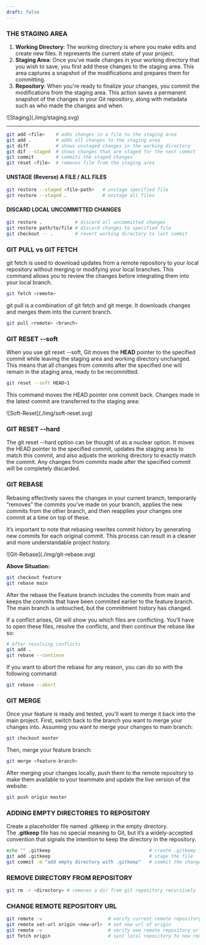 ```yaml
---
draft: false
---
```

### THE STAGING AREA

1. **Working Directory**: The working directory is where you make edits and create new files. It represents the current state of your project.
2. **Staging Area**: Once you've made changes in your working directory that you wish to save, you first add these changes to the staging area. This area captures a snapshot of the modifications and prepares them for committing.
3. **Repository**: When you're ready to finalize your changes, you commit the modifications from the staging area. This action saves a permanent snapshot of the changes in your Git repository, along with metadata such as who made the changes and when.

<div class="img-center img-200">
    ![Staging](./img/staging.svg)
</div>

---

```bash
git add <file>    # adds changes in a file to the staging area
git add .         # adds all changes to the staging area
git diff          # shows unstaged changes in the working directory
git dif --staged  # shows changes that are staged for the next commit
git commit        # commits the staged changes
git reset <file>  # removes file from the staging area
```

#### UNSTAGE (Reverse) A FILE / ALL FILES

```bash
git restore --staged <file-path>   # unstage specified file
git restore --staged .             # unstage all files
```

#### DISCARD LOCAL UNCOMMITTED CHANGES

```bash
git restore .            # discard all uncommitted changes
git restore path/to/file # discard changes to specified file
git checkout -- .        # revert working directory to last commit
```

### GIT PULL vs GIT FETCH

git fetch is used to download updates from a remote repository to your local repository without merging or modifying your local branches. 
This command allows you to review the changes before integrating them into your local branch.

```bash
git fetch <remote>
```

git pull is a combination of git fetch and git merge. It downloads changes and merges them into the current branch.

```bash
git pull <remote> <branch>
```

### GIT RESET --soft

When you use git reset --soft, Git moves the **HEAD** pointer to the specified commit while leaving the staging area and working directory unchanged. 
This means that all changes from commits after the specified one will remain in the staging area, ready to be recommitted.

```bash
git reset --soft HEAD~1
```

This command moves the HEAD pointer one commit back. Changes made in the latest commit are transferred to the staging area:

<div class="img-center img-400">
    ![Soft-Reset](./img/soft-reset.svg)
</div>

### GIT RESET --hard

The git reset --hard option can be thought of as a nuclear option. 
It moves the HEAD pointer to the specified commit, updates the staging area to match this commit, 
and also adjusts the working directory to exactly match the commit. 
Any changes from commits made after the specified commit will be completely discarded.

### GIT REBASE

Rebasing effectively saves the changes in your current branch, temporarily “removes” the commits you’ve made on your branch, 
applies the new commits from the other branch, and then reapplies your changes one commit at a time on top of these.

It’s important to note that rebasing rewrites commit history by generating new commits for each original commit. 
This process can result in a cleaner and more understandable project history.

<div class="img-center img-600">
    ![Git-Rebase](./img/git-rebase.svg)
</div>

**Above Situation:** 
```bash
git checkout feature  
git rebase main
```
After the rebase the Feature branch includes the commits from main and keeps the commits that have been commited earlier to the feature branch. 
The main branch is untouched, but the commitment history has changed.

If a conflict arises, Git will show you which files are conflicting. 
You’ll have to open these files, resolve the conflicts, and then continue the rebase like so:

```bash
# After resolving conflicts
git add .
git rebase --continue
```

If you want to abort the rebase for any reason, you can do so with the following command:

```bash
git rebase --abort
```

### GIT MERGE

Once your feature is ready and tested, you’ll want to merge it back into the main project. 
First, switch back to the branch you want to merge your changes into. Assuming you want to merge your changes to main branch:

```bash
git checkout master
```

Then, merge your feature branch:

```bash
git merge <feature-branch>
```

After merging your changes locally, push them to the remote repository to make them available to your teammate and update the live version of the website:

```bash
git push origin master
```

### ADDING EMPTY DIRECTORIES TO REPOSITORY

Create a placeholder file named .gitkeep in the empty directory. 
The **.gitkeep** file has no special meaning to Git, but it’s a widely-accepted convention that signals the intention to keep the directory in the repository.

```bash
echo "" .gitkeep                                    # create .gitkeep file
git add .gitkeep                                    # stage the file
git commit -m "add empty directory with .gitkeep"   # commit the changes
```

### REMOVE DIRECTORY FROM REPOSITORY

```bash
git rm -r <directory> # removes a dir from git repository recursively
```

### CHANGE REMOTE REPOSITORY URL

```bash
git remote -v                        # verify current remote repository
git remote set-url origin <new-url>  # set new url of origin
git remote -v                        # verify new remote repository url
git fetch origin                     # sync local repository to new remote
```